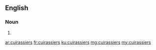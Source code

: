 ==English==

===Noun===
{{head|en|noun plural form}}

# {{plural of|cuirassier|lang=en}}

[[ar:cuirassiers]]
[[fr:cuirassiers]]
[[ku:cuirassiers]]
[[mg:cuirassiers]]
[[my:cuirassiers]]
